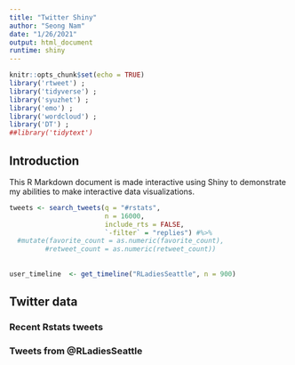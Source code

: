```yaml
---
title: "Twitter Shiny"
author: "Seong Nam"
date: "1/26/2021"
output: html_document
runtime: shiny
---
```


```r
knitr::opts_chunk$set(echo = TRUE)
library('rtweet') ; 
library('tidyverse') ; 
library('syuzhet') ;
library('emo') ; 
library('wordcloud') ; 
library('DT') ; 
##library('tidytext')
```
## Introduction

This R Markdown document is made interactive using Shiny to demonstrate my abilities to make interactive data visualizations.

```r
tweets <- search_tweets(q = "#rstats", 
                        n = 16000,
                        include_rts = FALSE,
                        `-filter` = "replies") #%>%
  #mutate(favorite_count = as.numeric(favorite_count), 
         #retweet_count = as.numeric(retweet_count))
         
                        
user_timeline  <- get_timeline("RLadiesSeattle", n = 900)
```

## Twitter data {.tabset}

### Recent Rstats tweets

### Tweets from @RLadiesSeattle